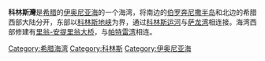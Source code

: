 '''科林斯灣'''是[[希腊|希腊]]的[[伊奥尼亚海|伊奥尼亚海]]的一个海湾，将南边的[[伯罗奔尼撒半岛|伯罗奔尼撒半岛]]和北边的希腊西部大陆分开，东部以[[科林斯地峡|科林斯地峡]]为界，通过[[科林斯运河|科林斯运河]]与[[萨龙湾|萨龙湾]]相连接。海湾西部修建有[[里翁-安提里翁大桥|里翁-安提里翁大桥]]，与[[帕特雷湾|帕特雷湾]]相连。

[[Category:希腊海湾|Category:希腊海湾]]
[[Category:科林斯|Category:科林斯]]
[[Category:伊奥尼亚海|Category:伊奥尼亚海]]